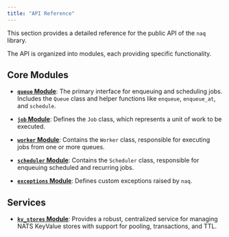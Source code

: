 ```yaml
---
title: "API Reference"
---
```


This section provides a detailed reference for the public API of the `naq` library.

The API is organized into modules, each providing specific functionality.

## Core Modules

-   [**`queue` Module**](queue.qmd): The primary interface for enqueuing and scheduling jobs. Includes the `Queue` class and helper functions like `enqueue`, `enqueue_at`, and `schedule`.

-   [**`job` Module**](job.qmd): Defines the `Job` class, which represents a unit of work to be executed.

-   [**`worker` Module**](worker.qmd): Contains the `Worker` class, responsible for executing jobs from one or more queues.

-   [**`scheduler` Module**](scheduler.qmd): Contains the `Scheduler` class, responsible for enqueuing scheduled and recurring jobs.

-   [**`exceptions` Module**](exceptions.qmd): Defines custom exceptions raised by `naq`.

## Services

-   [**`kv_stores` Module**](kv_stores.qmd): Provides a robust, centralized service for managing NATS KeyValue stores with support for pooling, transactions, and TTL.